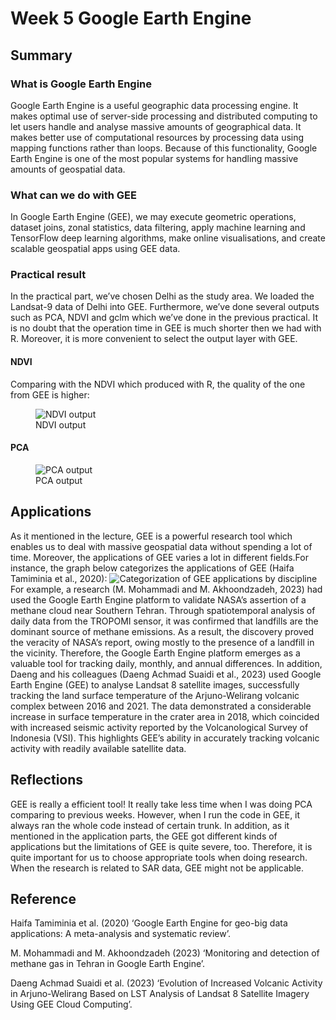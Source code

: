 # Week 5 Google Earth Engine

## Summary

### What is Google Earth Engine
Google Earth Engine is a useful geographic data processing engine. It makes optimal use of server-side processing and distributed computing to let users handle and analyse massive amounts of geographical data. It makes better use of computational resources by processing data using mapping functions rather than loops. Because of this functionality, Google Earth Engine is one of the most popular systems for handling massive amounts of geospatial data.

### What can we do with GEE
In Google Earth Engine (GEE), we may execute geometric operations, dataset joins, zonal statistics, data filtering, apply machine learning and TensorFlow deep learning algorithms, make online visualisations, and create scalable geospatial apps using GEE data.

### Practical result
In the practical part, we've chosen Delhi as the study area. We loaded the Landsat-9 data of Delhi into GEE. Furthermore, we've done several outputs such as PCA, NDVI and gclm which we've done in the previous practical. It is no doubt that the operation time in GEE is much shorter then we had with R. Moreover, it is more convenient to select the output layer with GEE.

#### NDVI
Comparing with the NDVI which produced with R, the quality of the one from GEE is higher:

![NDVI output](img/Delhi NDVI.jpg)


#### PCA

![PCA output](img/屏幕截图 2024-03-12 121447.jpg)

## Applications
As it mentioned in the lecture, GEE is a powerful research tool which enables us to deal with massive geospatial data without spending a lot of time. Moreover, the applications of GEE varies a lot in different fields.For instance, the graph below categorizes the applications of GEE (Haifa Tamiminia et al., 2020):
![Categorization of GEE applications by discipline](img/Categorization of GEE applications by discipline.jpg)
For example, a research (M. Mohammadi and M. Akhoondzadeh, 2023) had used the Google Earth Engine platform to validate NASA's assertion of a methane cloud near Southern Tehran. Through spatiotemporal analysis of daily data from the TROPOMI sensor, it was confirmed that landfills are the dominant source of methane emissions. As a result, the discovery proved the veracity of NASA's report, owing mostly to the presence of a landfill in the vicinity. Therefore, the Google Earth Engine platform emerges as a valuable tool for tracking daily, monthly, and annual differences. In addition, Daeng and his colleagues (Daeng Achmad Suaidi et al., 2023) used Google Earth Engine (GEE) to analyse Landsat 8 satellite images, successfully tracking the land surface temperature of the Arjuno-Welirang volcanic complex between 2016 and 2021. The data demonstrated a considerable increase in surface temperature in the crater area in 2018, which coincided with increased seismic activity reported by the Volcanological Survey of Indonesia (VSI). This highlights GEE's ability in accurately tracking volcanic activity with readily available satellite data.

## Reflections
GEE is really a efficient tool! It really take less time when I was doing PCA comparing to previous weeks. However, when I run the code in GEE, it always ran the whole code instead of certain trunk. In addition, as it mentioned in the application parts, the GEE got different kinds of applications but the limitations of GEE is quite severe, too. Therefore, it is quite important for us to choose appropriate tools when doing research. When the research is related to SAR data, GEE might not be applicable.

## Reference
Haifa Tamiminia et al. (2020) ‘Google Earth Engine for geo-big data applications: A meta-analysis and systematic review’.


M. Mohammadi and M. Akhoondzadeh (2023) ‘Monitoring and detection of methane gas in Tehran in Google Earth Engine’.

Daeng Achmad Suaidi et al. (2023) ‘Evolution of Increased Volcanic Activity in Arjuno-Welirang  Based on LST Analysis of Landsat 8 Satellite Imagery Using  GEE Cloud Computing’.


